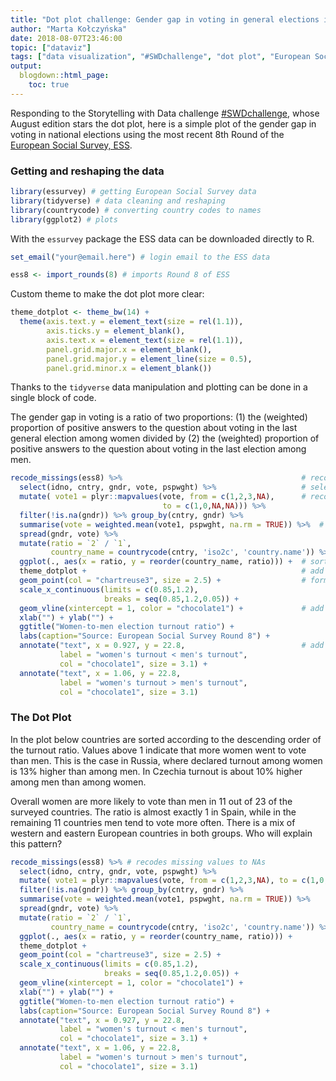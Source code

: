 ```yaml
---
title: "Dot plot challenge: Gender gap in voting in general elections in Europe"
author: "Marta Kołczyńska"
date: 2018-08-07T23:46:00
topic: ["dataviz"]
tags: ["data visualization", "#SWDchallenge", "dot plot", "European Social Survey", "political inequality"]
output: 
  blogdown::html_page:
    toc: true
---
```


Responding to the Storytelling with Data challenge [#SWDchallenge](http://www.storytellingwithdata.com/swdchallenge/), whose August edition stars the dot plot, here is a simple plot of the gender gap in voting in national elections using the most recent 8th Round of the [European Social Survey, ESS](http://www.europeansocialsurvey.org/).

### Getting and reshaping the data

```r
library(essurvey) # getting European Social Survey data
library(tidyverse) # data cleaning and reshaping
library(countrycode) # converting country codes to names
library(ggplot2) # plots
```

With the `essurvey` package the ESS data can be downloaded directly to R.

```r
set_email("your@email.here") # login email to the ESS data
```
```r
ess8 <- import_rounds(8) # imports Round 8 of ESS

```

Custom theme to make the dot plot more clear:

```r
theme_dotplot <- theme_bw(14) +
  theme(axis.text.y = element_text(size = rel(1.1)),
        axis.ticks.y = element_blank(),
        axis.text.x = element_text(size = rel(1.1)),
        panel.grid.major.x = element_blank(),
        panel.grid.major.y = element_line(size = 0.5),
        panel.grid.minor.x = element_blank())
```

Thanks to the `tidyverse` data manipulation and plotting can be done in a single block of code.

The gender gap in voting is a ratio of two proportions: (1) the (weighted) proportion of positive answers to the question about voting in the last general election among women divided by (2) the (weighted) proportion of positive answers to the question about voting in the last election among men.

```r
recode_missings(ess8) %>%                                        # recode missing values to NAs
  select(idno, cntry, gndr, vote, pspwght) %>%                   # select the needed variables
  mutate( vote1 = plyr::mapvalues(vote, from = c(1,2,3,NA),      # recode "not eligible" to NA
                                  to = c(1,0,NA,NA))) %>%
  filter(!is.na(gndr)) %>% group_by(cntry, gndr) %>%
  summarise(vote = weighted.mean(vote1, pspwght, na.rm = TRUE)) %>%  # weighted mean
  spread(gndr, vote) %>%
  mutate(ratio = `2` / `1`,
         country_name = countrycode(cntry, 'iso2c', 'country.name')) %>%
  ggplot(., aes(x = ratio, y = reorder(country_name, ratio))) +  # sort country name by ratio
  theme_dotplot +                                                # add custom theme
  geom_point(col = "chartreuse3", size = 2.5) +                  # format dots
  scale_x_continuous(limits = c(0.85,1.2),
                     breaks = seq(0.85,1.2,0.05)) +
  geom_vline(xintercept = 1, color = "chocolate1") +             # add vertical line at 1
  xlab("") + ylab("") +
  ggtitle("Women-to-men election turnout ratio") + 
  labs(caption="Source: European Social Survey Round 8") + 
  annotate("text", x = 0.927, y = 22.8,                          # add custom text
           label = "women's turnout < men's turnout", 
           col = "chocolate1", size = 3.1) + 
  annotate("text", x = 1.06, y = 22.8, 
           label = "women's turnout > men's turnout", 
           col = "chocolate1", size = 3.1)
```

### The Dot Plot

In the plot below countries are sorted according to the descending order of the turnout ratio.
Values above 1 indicate that more women went to vote than men. This is the case in Russia, where declared turnout among women is 13% higher than among men. In Czechia turnout is about 10% higher among men than among women. 

Overall women are more likely to vote than men in 11 out of 23 of the surveyed countries. The ratio is almost exactly 1 in Spain, while in the remaining 11 countries men tend to vote more often. There is a mix of western and eastern European countries in both groups. Who will explain this pattern?

```r
recode_missings(ess8) %>% # recodes missing values to NAs
  select(idno, cntry, gndr, vote, pspwght) %>%
  mutate( vote1 = plyr::mapvalues(vote, from = c(1,2,3,NA), to = c(1,0,NA,NA))) %>%
  filter(!is.na(gndr)) %>% group_by(cntry, gndr) %>%
  summarise(vote = weighted.mean(vote1, pspwght, na.rm = TRUE)) %>%
  spread(gndr, vote) %>%
  mutate(ratio = `2` / `1`,
         country_name = countrycode(cntry, 'iso2c', 'country.name')) %>%
  ggplot(., aes(x = ratio, y = reorder(country_name, ratio))) + 
  theme_dotplot +                                              
  geom_point(col = "chartreuse3", size = 2.5) + 
  scale_x_continuous(limits = c(0.85,1.2),
                     breaks = seq(0.85,1.2,0.05)) +
  geom_vline(xintercept = 1, color = "chocolate1") +
  xlab("") + ylab("") +
  ggtitle("Women-to-men election turnout ratio") + 
  labs(caption="Source: European Social Survey Round 8") + 
  annotate("text", x = 0.927, y = 22.8,  
           label = "women's turnout < men's turnout", 
           col = "chocolate1", size = 3.1) + 
  annotate("text", x = 1.06, y = 22.8, 
           label = "women's turnout > men's turnout", 
           col = "chocolate1", size = 3.1)
```

[^1]: The original question (B13) read: `Some people don’t vote nowadays for one reason or another. Did you vote in the last [country] national14 election in [month/year]?` with three response categories: `yes`, `no`, and `not eligible`. Those who responded with `not eligible` were excluded from the calculation.

